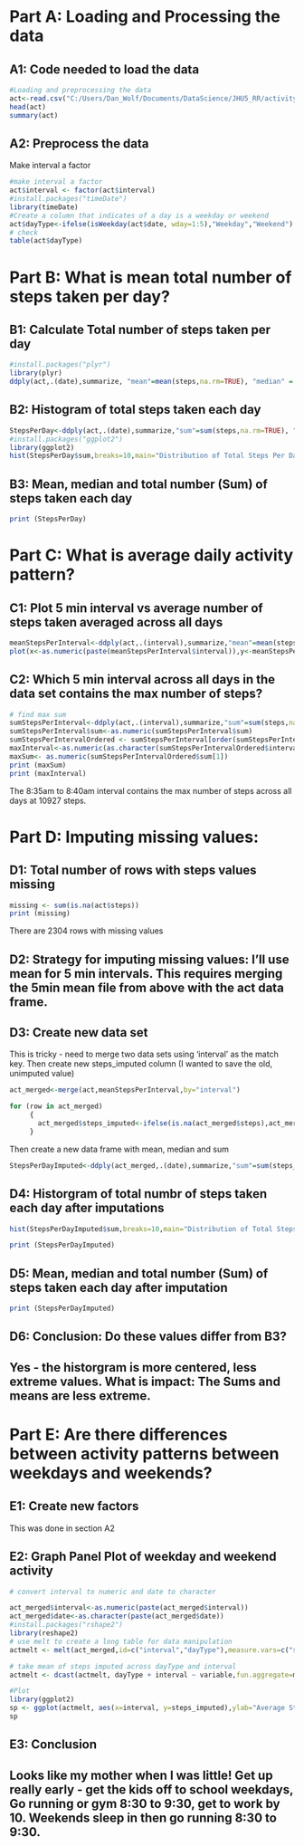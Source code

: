 # Part A: Loading and Processing the data

## A1: Code needed to load the data

```r

#Loading and preprocessing the data
act<-read.csv("C:/Users/Dan_Wolf/Documents/DataScience/JHU5_RR/activity.csv",na.strings="NA")
head(act)
summary(act)

```

## A2: Preprocess the data 
Make interval a factor
```r
#make interval a factor
act$interval <- factor(act$interval)
#install.packages("timeDate")
library(timeDate)
#Create a column that indicates of a day is a weekday or weekend
act$dayType<-ifelse(isWeekday(act$date, wday=1:5),"Weekday","Weekend")
# check 
table(act$dayType)


```


# Part B: What is mean total number of steps taken per day?

## B1: Calculate Total number of steps taken per day 

```r

#install.packages("plyr")
library(plyr)
ddply(act,.(date),summarize, "mean"=mean(steps,na.rm=TRUE), "median" = median(steps,na.rm=TRUE),"sum"=sum(steps,na.rm=TRUE))

```

## B2: Histogram of total steps taken each day

```r
StepsPerDay<-ddply(act,.(date),summarize,"sum"=sum(steps,na.rm=TRUE), "mean"=mean(steps,na.rm=TRUE), "median" = median(steps,na.rm=TRUE))
#install.packages("ggplot2")
library(ggplot2)
hist(StepsPerDay$sum,breaks=10,main="Distribution of Total Steps Per Day")
```

## B3: Mean, median and total number (Sum) of steps taken each day
```r
print (StepsPerDay)
```


# Part C: What is average daily activity pattern? 

## C1: Plot 5 min interval vs average number of steps taken averaged across all days


```r

meanStepsPerInterval<-ddply(act,.(interval),summarize,"mean"=mean(steps,na.rm=TRUE))
plot(x<-as.numeric(paste(meanStepsPerInterval$interval)),y<-meanStepsPerInterval$mean,type="l",xlab="Interval Start Time",ylab="Average Total Steps per 5min Interval", main="Average Total Steps Per 5 Min Interval")

```


## C2: Which 5 min interval across all days in the data set contains the max number of steps? 

```r
# find max sum
sumStepsPerInterval<-ddply(act,.(interval),summarize,"sum"=sum(steps,na.rm=TRUE))
sumStepsPerInterval$sum<-as.numeric(sumStepsPerInterval$sum)
sumStepsPerIntervalOrdered <- sumStepsPerInterval[order(sumStepsPerInterval$sum,decreasing=TRUE),]
maxInterval<-as.numeric(as.character(sumStepsPerIntervalOrdered$interval[1]))
maxSum<- as.numeric(sumStepsPerIntervalOrdered$sum[1])
print (maxSum)
print (maxInterval)
```

The 8:35am to 8:40am interval contains the max number of steps across all days at 10927 steps.


# Part D: Imputing missing values: 

## D1: Total number of rows with steps values missing

```r
missing <- sum(is.na(act$steps))
print (missing)
```

There are 2304 rows with missing values


## D2: Strategy for imputing missing values: I'll use mean for 5 min intervals.  This requires merging the 5min mean file from above with the act data frame. 

## D3: Create new data set

This is tricky - need to merge two data sets using 'interval' as the match key. 
Then create new steps_imputed column (I wanted to save the old, unimputed value)

```r
act_merged<-merge(act,meanStepsPerInterval,by="interval")

for (row in act_merged) 
     { 
       act_merged$steps_imputed<-ifelse(is.na(act_merged$steps),act_merged$mean,act_merged$steps)
     }

```

Then create a new data frame with mean, median and sum

```r
StepsPerDayImputed<-ddply(act_merged,.(date),summarize,"sum"=sum(steps_imputed,na.rm=TRUE), "mean"=mean(steps_imputed,na.rm=TRUE), "median" = median(steps_imputed,na.rm=TRUE))

```

## D4: Historgram of total numbr of steps taken each day after imputations

```r

hist(StepsPerDayImputed$sum,breaks=10,main="Distribution of Total Steps Per Day after Imputations")
```
```r
print (StepsPerDayImputed)
```

## D5: Mean, median and total number (Sum) of steps taken each day after imputation

```r
print (StepsPerDayImputed)
```

## D6: Conclusion: Do these values differ from B3?  

## Yes - the historgram is more centered, less extreme values.  What is impact: The Sums and means are less extreme.  


# Part E: Are there differences between activity patterns between weekdays and weekends? 

## E1: Create new factors 

This was done in section A2


## E2: Graph Panel Plot of weekday and weekend activity

```r
# convert interval to numeric and date to character

act_merged$interval<-as.numeric(paste(act_merged$interval))
act_merged$date<-as.character(paste(act_merged$date))
#install.packages("rshape2")
library(reshape2)
# use melt to create a long table for data manipulation
actmelt <- melt(act_merged,id=c("interval","dayType"),measure.vars=c("steps_imputed"))

# take mean of steps imputed across dayType and interval
actmelt <- dcast(actmelt, dayType + interval ~ variable,fun.aggregate=mean)

#Plot
library(ggplot2)
sp <- ggplot(actmelt, aes(x=interval, y=steps_imputed),ylab="Average Steps Per Interval",xlab="Start Time of Interval") + geom_line() + facet_grid(dayType~.)
sp
```

## E3: Conclusion

## Looks like my mother when I was little!  Get up really early - get the kids off to school weekdays, Go running or gym 8:30 to 9:30, get to work by 10. Weekends sleep in then go running 8:30 to 9:30.

